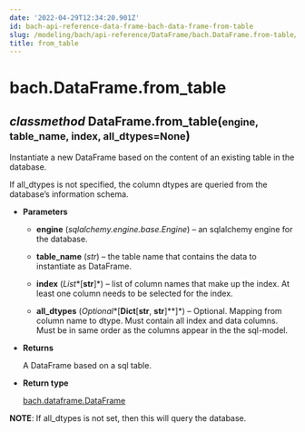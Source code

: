 ```yaml
---
date: '2022-04-29T12:34:20.901Z'
id: bach-api-reference-data-frame-bach-data-frame-from-table
slug: /modeling/bach/api-reference/DataFrame/bach.DataFrame.from-table/
title: from_table
---
```


# bach.DataFrame.from_table

<div class="method">
<h2 class="signature-class"><span class="type-annotation"><em>classmethod</em></span> <span class="additional-name">DataFrame.</span><span class="name">from_table(</span><small class="parameter-list"><span class="parameter" id="engine">engine</span>, <span class="parameter" id="table_name">table_name</span>, <span class="parameter" id="index">index</span>, <span class="parameter" id="all_dtypes">all_dtypes=None</span></small>)</h2>


<div class="content">

Instantiate a new DataFrame based on the content of an existing table in the database.

If all_dtypes is not specified, the column dtypes are queried from the database’s information
schema.


* **Parameters**

    
    * **engine** (*sqlalchemy.engine.base.Engine*) – an sqlalchemy engine for the database.


    * **table_name** (*str*) – the table name that contains the data to instantiate as DataFrame.


    * **index** (*List**[**str**]*) – list of column names that make up the index. At least one column needs to be
    selected for the index.


    * **all_dtypes** (*Optional**[**Dict**[**str**, **str**]**]*) – Optional. Mapping from column name to dtype.
    Must contain all index and data columns.
    Must be in same order as the columns appear in the the sql-model.



* **Returns**

    A DataFrame based on a sql table.



* **Return type**

    [bach.dataframe.DataFrame](/docs/modeling/bach/api-reference/DataFrame/bach.DataFrame/#bach.DataFrame)


**NOTE**: If all_dtypes is not set, then this will query the database.


</div>

</div>
